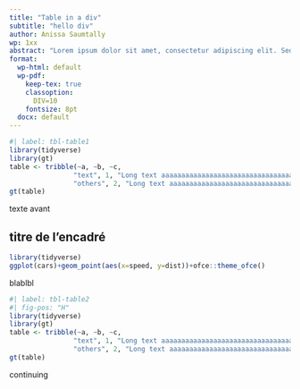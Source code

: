```yaml
---
title: "Table in a div"
subtitle: "hello div"
author: Anissa Saumtally
wp: 1xx
abstract: "Lorem ipsum dolor sit amet, consectetur adipiscing elit. Sed ac augue quis velit varius cursus. Pellentesque a auctor lectus, at auctor neque. Maecenas lorem mauris, varius nec metus vel, varius pulvinar augue. Phasellus eget nisl commodo nunc vestibulum venenatis sed id lorem. Ut rutrum pretium dolor quis sagittis. Proin porttitor mollis fringilla. Praesent sed convallis odio. Vestibulum consequat, libero auctor hendrerit blandit, purus erat laoreet dolor, sit amet pellentesque neque arcu nec elit. Curabitur feugiat, dolor efficitur dapibus fermentum, eros lacus gravida dui, eget mattis magna orci quis dui. Etiam viverra ante lacus, quis congue lorem euismod sed. Proin sed elit interdum, pretium purus vitae, fermentum risus. Sed facilisis vehicula arcu vitae efficitur. Donec aliquet auctor dui in blandit."
format:
  wp-html: default
  wp-pdf:
    keep-tex: true
    classoption:
      DIV=10
    fontsize: 8pt
  docx: default
---
```


```r
#| label: tbl-table1
library(tidyverse)
library(gt)
table <- tribble(~a, ~b, ~c,
                "text", 1, "Long text aaaaaaaaaaaaaaaaaaaaaaaaaaaaaaaaaaaaargh",
                "others", 2, "Long text aaaaaaaaaaaaaaaaaaaaaaaaaaaaaaaaaaaaargh") 
gt(table)
```

texte avant

::: {.callout-tip collapse="true" icon="false"}
## titre de l'encadré

```r
library(tidyverse)
ggplot(cars)+geom_point(aes(x=speed, y=dist))+ofce::theme_ofce()

```

blablbl

```r
#| label: tbl-table2
#| fig-pos: "H"
library(tidyverse)
library(gt)
table <- tribble(~a, ~b, ~c,
                "text", 1, "Long text aaaaaaaaaaaaaaaaaaaaaaaaaaaaaaaaaaaaargh",
                "others", 2, "Long text aaaaaaaaaaaaaaaaaaaaaaaaaaaaaaaaaaaaargh") 
gt(table)
```
:::

continuing
